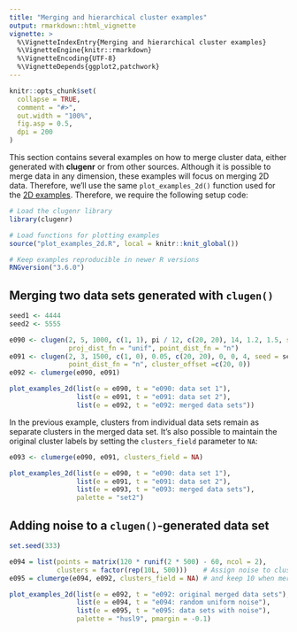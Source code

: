 ```yaml
---
title: "Merging and hierarchical cluster examples"
output: rmarkdown::html_vignette
vignette: >
  %\VignetteIndexEntry{Merging and hierarchical cluster examples}
  %\VignetteEngine{knitr::rmarkdown}
  %\VignetteEncoding{UTF-8}
  %\VignetteDepends{ggplot2,patchwork}
---
```


```r
knitr::opts_chunk$set(
  collapse = TRUE,
  comment = "#>",
  out.width = "100%",
  fig.asp = 0.5,
  dpi = 200
)
```

This section contains several examples on how to merge cluster data, either
generated with **clugenr** or from other sources. Although it is possible to
merge data in any dimension, these examples will focus on merging 2D data.
Therefore, we'll use the same `plot_examples_2d()` function used for the [2D examples](articles/examples3d2.html). Therefore, we require the following setup
code:

```r
# Load the clugenr library
library(clugenr)

# Load functions for plotting examples
source("plot_examples_2d.R", local = knitr::knit_global())

# Keep examples reproducible in newer R versions
RNGversion("3.6.0")
```

## Merging two data sets generated with `clugen()`

```r
seed1 <- 4444
seed2 <- 5555
```

```r
e090 <- clugen(2, 5, 1000, c(1, 1), pi / 12, c(20, 20), 14, 1.2, 1.5, seed = seed1,
               proj_dist_fn = "unif", point_dist_fn = "n")
e091 <- clugen(2, 3, 1500, c(1, 0), 0.05, c(20, 20), 0, 0, 4, seed = seed2,
               point_dist_fn = "n", cluster_offset =c(20, 0))
e092 <- clumerge(e090, e091)
```

```r
plot_examples_2d(list(e = e090, t = "e090: data set 1"),
                 list(e = e091, t = "e091: data set 2"),
                 list(e = e092, t = "e092: merged data sets"))
```

In the previous example, clusters from individual data sets remain as separate
clusters in the merged data set. It's also possible to maintain the original
cluster labels by setting the `clusters_field` parameter to `NA`:

```r
e093 <- clumerge(e090, e091, clusters_field = NA)
```

```r
plot_examples_2d(list(e = e090, t = "e090: data set 1"),
                 list(e = e091, t = "e091: data set 2"),
                 list(e = e093, t = "e093: merged data sets"),
                 palette = "set2")
```

## Adding noise to a `clugen()`-generated data set

```r
set.seed(333)

e094 = list(points = matrix(120 * runif(2 * 500) - 60, ncol = 2),
            clusters = factor(rep(10L, 500)))    # Assign noise to cluster 10
e095 = clumerge(e094, e092, clusters_field = NA) # and keep 10 when merging
```

```r
plot_examples_2d(list(e = e092, t = "e092: original merged data sets"),
                 list(e = e094, t = "e094: random uniform noise"),
                 list(e = e095, t = "e095: data sets with noise"),
                 palette = "husl9", pmargin = -0.1)
```
